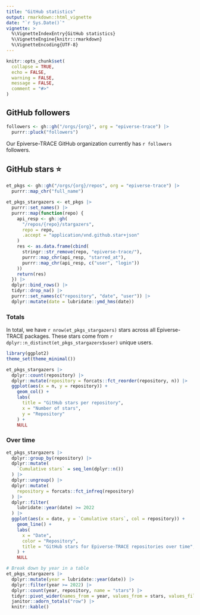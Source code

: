 ```yaml
---
title: "GitHub statistics"
output: rmarkdown::html_vignette
date: "`r Sys.Date()`"
vignette: >
  %\VignetteIndexEntry{GitHub statistics}
  %\VignetteEngine{knitr::rmarkdown}
  %\VignetteEncoding{UTF-8}
---
```


```r
knitr::opts_chunk$set(
  collapse = TRUE,
  echo = FALSE,
  warning = FALSE,
  message = FALSE,
  comment = "#>"
)
```

## GitHub followers

```r
followers <- gh::gh("/orgs/{org}", org = "epiverse-trace") |> 
  purrr::pluck("followers")
```

Our Epiverse-TRACE GitHub organization currently has `r followers` followers.

## GitHub stars ⭐

```r
et_pkgs <- gh::gh("/orgs/{org}/repos", org = "epiverse-trace") |> 
  purrr::map_chr("full_name")
```

```r
et_pkgs_stargazers <- et_pkgs |> 
  purrr::set_names() |> 
  purrr::map(function(repo) {
    api_resp <- gh::gh(
      "/repos/{repo}/stargazers", 
      repo = repo, 
      .accept = "application/vnd.github.star+json"
    )
    res <- as.data.frame(cbind(
      stringr::str_remove(repo, "epiverse-trace/"),
      purrr::map_chr(api_resp, "starred_at"),
      purrr::map_chr(api_resp, c("user", "login"))
    ))
    return(res)
  }) |> 
  dplyr::bind_rows() |> 
  tidyr::drop_na() |> 
  purrr::set_names(c("repository", "date", "user")) |> 
  dplyr::mutate(date = lubridate::ymd_hms(date))
```

### Totals

In total, we have `r nrow(et_pkgs_stargazers)` stars across all Epiverse-TRACE packages. These stars come from `r dplyr::n_distinct(et_pkgs_stargazers$user)` unique users.

```r
library(ggplot2)
theme_set(theme_minimal())

et_pkgs_stargazers |> 
  dplyr::count(repository) |>
  dplyr::mutate(repository = forcats::fct_reorder(repository, n)) |>
  ggplot(aes(x = n, y = repository)) +
    geom_col() +
    labs(
      title = "GitHub stars per repository",
      x = "Number of stars",
      y = "Repository"
    ) +
    NULL
```

### Over time

```r
et_pkgs_stargazers |> 
  dplyr::group_by(repository) |> 
  dplyr::mutate(
    `Cumulative stars` = seq_len(dplyr::n())
  ) |> 
  dplyr::ungroup() |> 
  dplyr::mutate(
    repository = forcats::fct_infreq(repository)
  ) |> 
  dplyr::filter(
    lubridate::year(date) >= 2022
  ) |>
  ggplot(aes(x = date, y = `Cumulative stars`, col = repository)) +
    geom_line() +
    labs(
      x = "Date",
      color = "Repository",
      title = "GitHub stars for Epiverse-TRACE repositories over time",
    ) +
    NULL
```

```r
# Break down by year in a table
et_pkgs_stargazers |> 
  dplyr::mutate(year = lubridate::year(date)) |> 
  dplyr::filter(year >= 2022) |> 
  dplyr::count(year, repository, name = "stars") |>
  tidyr::pivot_wider(names_from = year, values_from = stars, values_fill = 0L) |> 
  janitor::adorn_totals("row") |>
  knitr::kable()
```
